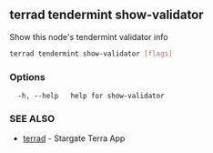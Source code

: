 ## terrad tendermint show-validator

Show this node's tendermint validator info

```sh Terrad
terrad tendermint show-validator [flags]
```

### Options

```
  -h, --help   help for show-validator
```

### SEE ALSO

* [terrad](terrad.md)	 - Stargate Terra App


